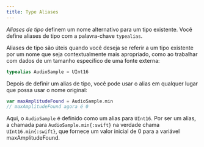 ```yaml
---
title: Type Aliases
---
```


_Aliases de tipo_ definem um nome alternativo para um tipo existente. Você define aliases de tipo com a palavra-chave `typealias`.

Aliases de tipo são úteis quando você deseja se referir a um tipo existente por um nome que seja contextualmente mais apropriado, como ao trabalhar com dados de um tamanho específico de uma fonte externa:

```swift
typealias AudioSample = UInt16
```

Depois de definir um alias de tipo, você pode usar o alias em qualquer lugar que possa usar o nome original:

```swift
var maxAmplitudeFound = AudioSample.min
// maxAmplitudeFound agora é 0
```

Aqui, o `AudioSample` é definido como um alias para `UInt16`. Por ser um alias, a chamada para `AudioSample.min{:swift}` na verdade chama `UInt16.min{:swift}`, que fornece um valor inicial de 0 para a variável maxAmplitudeFound.
